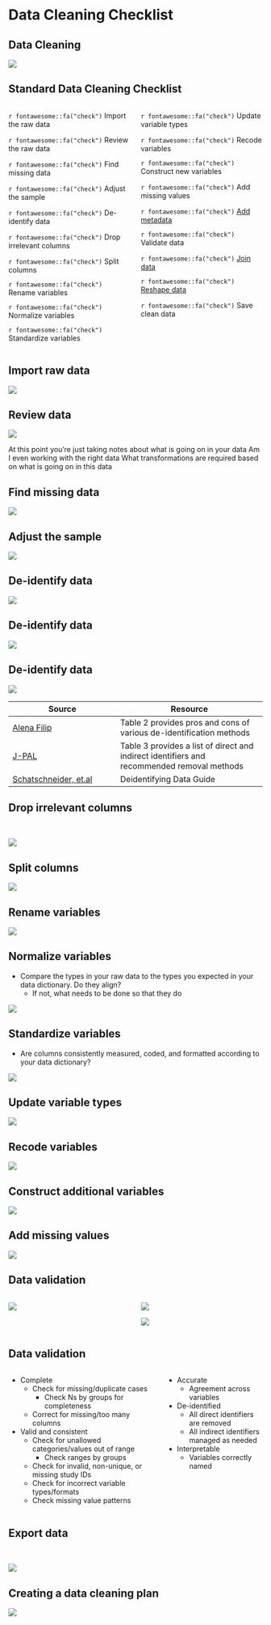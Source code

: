 # Data Cleaning Checklist {.background-secondary}

## Data Cleaning

![](images/side-by-side-data.PNG){fig-align="center"}

## Standard Data Cleaning Checklist

:::: {.columns}

::: {.column width="50%"}

`r fontawesome::fa("check")` Import the raw data

`r fontawesome::fa("check")` Review the raw data

`r fontawesome::fa("check")` Find missing data

`r fontawesome::fa("check")` Adjust the sample

`r fontawesome::fa("check")` De-identify data

`r fontawesome::fa("check")` Drop irrelevant columns

`r fontawesome::fa("check")` Split columns

`r fontawesome::fa("check")` Rename variables

`r fontawesome::fa("check")` Normalize variables

`r fontawesome::fa("check")` Standardize variables

:::
 
::: {.column width="50%"}

`r fontawesome::fa("check")` Update variable types

`r fontawesome::fa("check")` Recode variables

`r fontawesome::fa("check")` Construct new variables

`r fontawesome::fa("check")` Add missing values

`r fontawesome::fa("check")` [Add metadata](https://github.com/Cghlewis/data-wrangling-functions/wiki/Label-Data)

`r fontawesome::fa("check")` Validate data

`r fontawesome::fa("check")` [Join data](https://cghlewis.com/blog/joins/)

`r fontawesome::fa("check")` [Reshape data](https://osf.io/xumg4)

`r fontawesome::fa("check")` Save clean data

:::
:::

## Import raw data

![](images/checklist1.PNG){fig-align="center"}

## Review data

![](images/checklist2.PNG){fig-align="center"}

::: {.notes}
At this point you're just taking notes about what is going on in your data
Am I even working with the right data
What transformations are required based on what is going on in this data
:::

## Find missing data

![](images/checklist3.PNG){fig-align="center"}

## Adjust the sample

![](images/checklist4.PNG){fig-align="center"}

## De-identify data

![](images/checklist5-1.PNG){fig-align="center"}

## De-identify data

![](images/checklist5-2.PNG){fig-align="center"}

## De-identify data

![](images/checklist5-3.PNG){fig-align="center"}

|Source|Resource|
|--------|-----------|
|[Alena Filip](https://www.sjsu.edu/research/docs/irb-data-management-handbook.pdf) |Table 2 provides pros and cons of various de-identification methods|
|[J-PAL](https://www.povertyactionlab.org/resource/data-de-identification)| Table 3 provides a list of direct and indirect identifiers and recommended removal methods|
|[Schatschneider, et.al](https://figshare.com/articles/preprint/De-Identification_Guide/13228664)| Deidentifying Data Guide|

## Drop irrelevant columns

<br>

![](images/checklist6.PNG){fig-align="center"}

## Split columns

![](images/checklist7.PNG){fig-align="center"}

## Rename variables

![](images/checklist8.PNG){fig-align="center"}

## Normalize variables

- Compare the types in your raw data to the types you expected in your data dictionary. Do they align?
  - If not, what needs to be done so that they do

![](images/checklist9.PNG){fig-align="center"}

## Standardize variables

- Are columns consistently measured, coded, and formatted according to your data dictionary?

![](images/checklist10.PNG){fig-align="center"}

## Update variable types

![](images/checklist11.PNG){fig-align="center"}

## Recode variables

![](images/checklist12.PNG){fig-align="center"}

## Construct additional variables

![](images/checklist13.PNG){fig-align="center"}

## Add missing values

![](images/checklist14.png){fig-align="center"}

## Data validation

::: columns

::: {.column width="50%"}

![](images/checklist15-1.png)

:::

::: {.column width="50%"}

::: {layout-nrow=2}

![](images/checklist15-2.png)

![](images/checklist15-3.png)

:::

:::
:::

## Data validation

:::: {.columns}

::: {.column width="60%"}

- Complete
  - Check for missing/duplicate cases
    - Check Ns by groups for completeness
  - Correct for missing/too many columns
- Valid and consistent
  - Check for unallowed categories/values out of range
    - Check ranges by groups
  - Check for invalid, non-unique, or missing study IDs
  - Check for incorrect variable types/formats
  - Check missing value patterns

:::
 
::: {.column width="40%"}

- Accurate
  - Agreement across variables
- De-identified
  - All direct identifiers are removed
  - All indirect identifiers managed as needed
- Interpretable
  - Variables correctly named

:::
:::

## Export data

<br>

![](images/checklist16.png){fig-align="center"}

## Creating a data cleaning plan

![](images/data_cleaning_plan.PNG){fig-align="center"}


